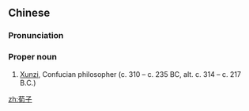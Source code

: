 ==Chinese==
{{zh-forms}}

===Pronunciation===
{{zh-pron
|m=Xúnzǐ
|cat=propn
}}

===Proper noun===
{{zh-proper noun}}

# [[w:Xunzi|Xunzi]], Confucian philosopher (c. 310 – c. 235 BC, alt. c. 314 – c. 217 B.C.)

[[zh:荀子]]

{{zh-cat|Individuals}}
